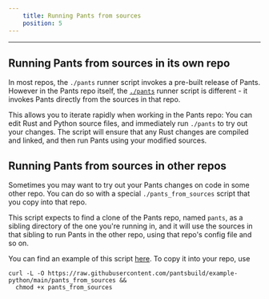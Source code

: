 ```yaml
---
    title: Running Pants from sources
    position: 5
---
```


---

## Running Pants from sources in its own repo

In most repos, the `./pants` runner script invokes a pre-built release of Pants. However in the Pants repo itself, the [`./pants`](https://github.com/pantsbuild/pants/blob/main/pants) runner script is different - it invokes Pants directly from the sources in that repo.

This allows you to iterate rapidly when working in the Pants repo: You can edit Rust and Python source files, and immediately run `./pants` to try out your changes. The script will ensure that any Rust changes are compiled and linked, and then run Pants using your modified sources.

## Running Pants from sources in other repos

Sometimes you may want to try out your Pants changes on code in some other repo. You can do so with a special `./pants_from_sources` script that you copy into that repo.

This script expects to find a clone of the Pants repo, named `pants`, as a sibling directory of the one you're running in, and it will use the sources in that sibling to run Pants in the other repo, using that repo's config file and so on.

You can find an example of this script [here](https://github.com/pantsbuild/example-python/blob/main/pants_from_sources). To copy it into your repo, use

```
curl -L -O https://raw.githubusercontent.com/pantsbuild/example-python/main/pants_from_sources &&
  chmod +x pants_from_sources
```


